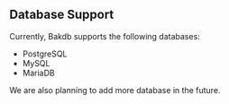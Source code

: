 ## Database Support

Currently, Bakdb supports the following databases:

- PostgreSQL
- MySQL
- MariaDB

We are also planning to add more database in the future.